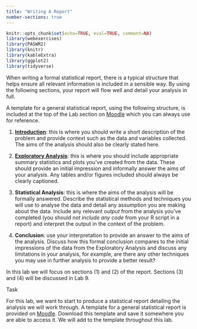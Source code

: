 ```yaml
---
title: "Writing A Report"
number-sections: true
---
```


```r
knitr::opts_chunk$set(echo=TRUE, eval=TRUE, comment=NA)
library(webexercises)
library(PASWR2)
library(knitr)
library(kableExtra)
library(ggplot2)
library(tidyverse)
```

When writing a formal statistical report, there is a typical structure that helps ensure all relevant information is included in a sensible way. By using the following sections, your report will flow well and detail your analysis in full.

A template for a general statistical report, using the following structure, is included at the top of the Lab section on [Moodle](https://moodle.gla.ac.uk/course/view.php?id=43654&section=9){target="_blank"} which you can always use for reference.

::: webex-highlight
1.  [**Introduction**](02-intro.qmd): this is where you should write a short description of the problem and provide context such as the data and variables collected. The aims of the analysis should also be clearly stated here.

2.  [**Exploratory Analysis**](03-eda.qmd): this is where you should include appropriate summary statistics and plots you've created from the data. These should provide an initial impression and informally answer the aims of your analysis. Any tables and/or figures included should always be clearly captioned.

3.  **Statistical Analysis**: this is where the aims of the analysis will be formally answered. Describe the statistical methods and techniques you will use to analyse the data and detail any assumption you are making about the data. Include any relevant *output* from the analysis you've completed (you should *not include any code* from your R script in a report) and interpret the output in the context of the problem.

4.  **Conclusion**: use your interpretation to provide an answer to the aims of the analysis. Discuss how this formal conclusion compares to the initial impressions of the data from the Exploratory Analysis and discuss any limitations in your analysis, for example, are there any other techniques you may use in further analysis to provide a better result?
:::

In this lab we will focus on sections (1) and (2) of the report. Sections (3) and (4) will be discussed in Lab 9.

::: question
::: question-header
Task
:::

::: question-container
For this lab, we want to start to produce a statistical report detailing the analysis we will work through. A template for a general statistical report is provided on [Moodle](https://moodle.gla.ac.uk/course/view.php?id=43654&section=9#module-4463040){target="_blank"}. Download this template and save it somewhere you are able to access it. We will add to the template throughout this lab.
:::
:::
